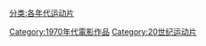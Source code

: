 [[Category:1970年代電影作品|Category:1970年代電影作品]]
[[分类:各年代运动片|分类:各年代运动片]]
[[Category:20世纪运动片|Category:20世纪运动片]]